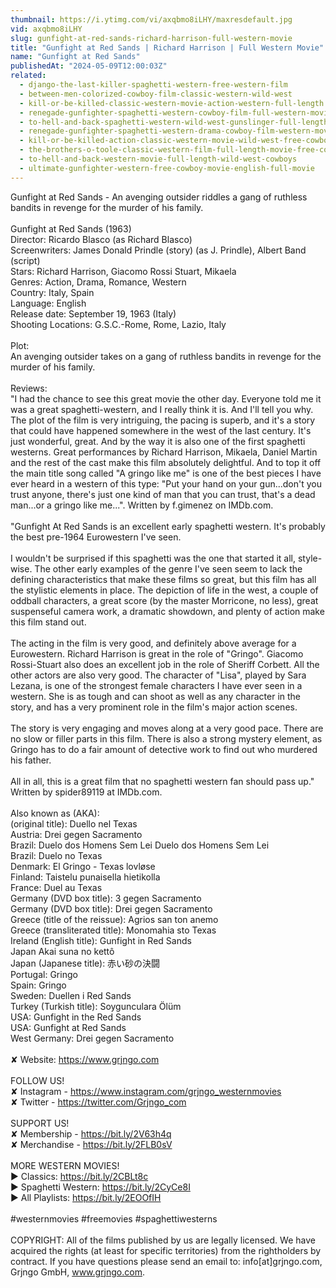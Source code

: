 ```yaml
---
thumbnail: https://i.ytimg.com/vi/axqbmo8iLHY/maxresdefault.jpg
vid: axqbmo8iLHY
slug: gunfight-at-red-sands-richard-harrison-full-western-movie
title: "Gunfight at Red Sands | Richard Harrison | Full Western Movie"
name: "Gunfight at Red Sands"
publishedAt: "2024-05-09T12:00:03Z"
related:
  - django-the-last-killer-spaghetti-western-free-western-film
  - between-men-colorized-cowboy-film-classic-western-wild-west
  - kill-or-be-killed-classic-western-movie-action-western-full-length
  - renegade-gunfighter-spaghetti-western-cowboy-film-full-western-movie
  - to-hell-and-back-spaghetti-western-wild-west-gunslinger-full-length-english
  - renegade-gunfighter-spaghetti-western-drama-cowboy-film-western-movie
  - kill-or-be-killed-action-classic-western-movie-wild-west-free-cowboy-film
  - the-brothers-o-toole-classic-western-film-full-length-movie-free-cowboy-movie-wild-west
  - to-hell-and-back-western-movie-full-length-wild-west-cowboys
  - ultimate-gunfighter-western-free-cowboy-movie-english-full-movie
---
```


Gunfight at Red Sands - An avenging outsider riddles a gang of ruthless bandits in revenge for the murder of his family.<br />
<br />
Gunfight at Red Sands (1963)<br />
Director: Ricardo Blasco (as Richard Blasco)<br />
Screenwriters: James Donald Prindle (story) (as J. Prindle), Albert Band (script)<br />
Stars: Richard Harrison, Giacomo Rossi Stuart, Mikaela<br />
Genres: Action, Drama, Romance, Western <br />
Country: Italy, Spain<br />
Language: English<br />
Release date: September 19, 1963 (Italy)<br />
Shooting Locations: G.S.C.-Rome, Rome, Lazio, Italy <br />
<br />
Plot:<br />
An avenging outsider takes on a gang of ruthless bandits in revenge for the murder of his family.<br />
<br />
Reviews:<br />
"I had the chance to see this great movie the other day. Everyone told me it was a great spaghetti-western, and I really think it is. And I'll tell you why. The plot of the film is very intriguing, the pacing is superb, and it's a story that could have happened somewhere in the west of the last century. It's just wonderful, great. And by the way it is also one of the first spaghetti westerns. Great performances by Richard Harrison, Mikaela, Daniel Martin and the rest of the cast make this film absolutely delightful. And to top it off the main title song called "A gringo like me" is one of the best pieces I have ever heard in a western of this type: "Put your hand on your gun...don't you trust anyone, there's just one kind of man that you can trust, that's a dead man...or a gringo like me...". Written by f.gimenez on IMDb.com.<br />
<br />
"Gunfight At Red Sands is an excellent early spaghetti western. It's probably the best pre-1964 Eurowestern I've seen.<br />
<br />
I wouldn't be surprised if this spaghetti was the one that started it all, style-wise. The other early examples of the genre I've seen seem to lack the defining characteristics that make these films so great, but this film has all the stylistic elements in place. The depiction of life in the west, a couple of oddball characters, a great score (by the master Morricone, no less), great suspenseful camera work, a dramatic showdown, and plenty of action make this film stand out.<br />
<br />
The acting in the film is very good, and definitely above average for a Eurowestern. Richard Harrison is great in the role of "Gringo". Giacomo Rossi-Stuart also does an excellent job in the role of Sheriff Corbett. All the other actors are also very good. The character of "Lisa", played by Sara Lezana, is one of the strongest female characters I have ever seen in a western. She is as tough and can shoot as well as any character in the story, and has a very prominent role in the film's major action scenes.<br />
<br />
The story is very engaging and moves along at a very good pace. There are no slow or filler parts in this film. There is also a strong mystery element, as Gringo has to do a fair amount of detective work to find out who murdered his father.<br />
<br />
All in all, this is a great film that no spaghetti western fan should pass up." Written by spider89119 at IMDb.com.<br />
<br />
Also known as (AKA):<br />
(original title): Duello nel Texas<br />
Austria: Drei gegen Sacramento<br />
Brazil: Duelo dos Homens Sem Lei Duelo dos Homens Sem Lei<br />
Brazil: Duelo no Texas<br />
Denmark: El Gringo - Texas lovløse<br />
Finland: Taistelu punaisella hietikolla<br />
France: Duel au Texas<br />
Germany (DVD box title): 3 gegen Sacramento<br />
Germany (DVD box title): Drei gegen Sacramento<br />
Greece (title of the reissue): Agrios san ton anemo<br />
Greece (transliterated title): Monomahia sto Texas<br />
Ireland (English title): Gunfight in Red Sands<br />
Japan Akai suna no kettô<br />
Japan (Japanese title): 赤い砂の決闘<br />
Portugal: Gringo<br />
Spain: Gringo<br />
Sweden: Duellen i Red Sands<br />
Turkey (Turkish title): Soygunculara Ölüm<br />
USA: Gunfight in the Red Sands<br />
USA: Gunfight at Red Sands<br />
West Germany: Drei gegen Sacramento<br />
<br />
✘ Website: https://www.grjngo.com<br />
<br />
FOLLOW US!<br />
✘ Instagram - https://www.instagram.com/grjngo_westernmovies<br />
✘ Twitter - https://twitter.com/Grjngo_com<br />
<br />
SUPPORT US!<br />
✘ Membership - https://bit.ly/2V63h4q<br />
✘ Merchandise - https://bit.ly/2FLB0sV<br />
<br />
MORE WESTERN MOVIES! <br />
► Classics: https://bit.ly/2CBLt8c <br />
► Spaghetti Western: https://bit.ly/2CyCe8I <br />
► All Playlists: https://bit.ly/2EOOfIH <br />
<br />
#westernmovies #freemovies #spaghettiwesterns<br />
<br />
COPYRIGHT: All of the films published by us are legally licensed. We have acquired the rights (at least for specific territories) from the rightholders by contract. If you have questions please send an email to: info[at]grjngo.com, Grjngo GmbH, www.grjngo.com.